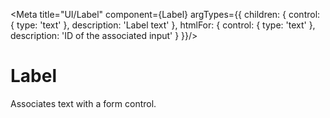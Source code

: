 
<Meta title="UI/Label" component={Label} argTypes={{
  children: {
    control: { type: 'text' },
    description: 'Label text'
  },
  htmlFor: {
    control: { type: 'text' },
    description: 'ID of the associated input'
  }
}}/>

# Label

Associates text with a form control.

<Canvas>
  <Story name="Default" args={{ children: 'Email' }} />
</Canvas>

<ArgsTable of={Label} />
